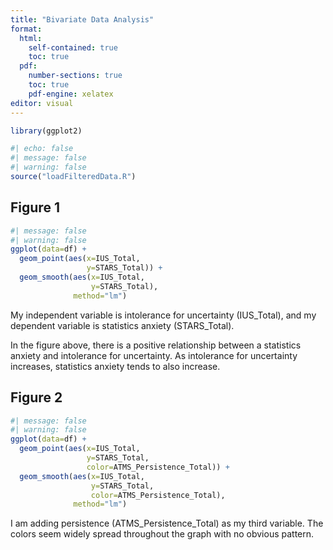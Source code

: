 ```yaml
---
title: "Bivariate Data Analysis"
format: 
  html: 
    self-contained: true
    toc: true             
  pdf: 
    number-sections: true 
    toc: true            
    pdf-engine: xelatex 
editor: visual
---
```


```r
library(ggplot2)
```

```r
#| echo: false
#| message: false
#| warning: false
source("loadFilteredData.R")
```

## Figure 1

```r
#| message: false
#| warning: false
ggplot(data=df) +
  geom_point(aes(x=IUS_Total, 
                 y=STARS_Total)) +
  geom_smooth(aes(x=IUS_Total, 
                  y=STARS_Total), 
              method="lm")
```

My independent variable is intolerance for uncertainty (IUS_Total), and my dependent variable is statistics anxiety (STARS_Total).

In the figure above, there is a positive relationship between a statistics anxiety and intolerance for uncertainty. As intolerance for uncertainty increases, statistics anxiety tends to also increase.

## Figure 2

```r
#| message: false
#| warning: false
ggplot(data=df) +
  geom_point(aes(x=IUS_Total, 
                 y=STARS_Total,
                 color=ATMS_Persistence_Total)) +
  geom_smooth(aes(x=IUS_Total, 
                  y=STARS_Total,
                  color=ATMS_Persistence_Total), 
              method="lm")
```

I am adding persistence (ATMS_Persistence_Total) as my third variable. The colors seem widely spread throughout the graph with no obvious pattern.
